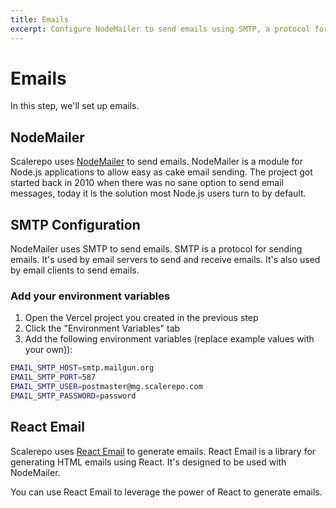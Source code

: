 ```yaml
---
title: Emails
excerpt: Configure NodeMailer to send emails using SMTP, a protocol for sending emails. This guide will take you through setting up SMTP configuration in NodeMailer, and show you how to generate HTML emails using React Email, a library designed to be used with NodeMailer.
---
```


# Emails

In this step, we'll set up emails.

## NodeMailer

Scalerepo uses [NodeMailer](https://nodemailer.com/about/) to send emails. NodeMailer is a module for Node.js applications to allow easy as cake email sending. The project got started back in 2010 when there was no sane option to send email messages, today it is the solution most Node.js users turn to by default.

## SMTP Configuration

NodeMailer uses SMTP to send emails. SMTP is a protocol for sending emails. It's used by email servers to send and receive emails. It's also used by email clients to send emails.

### Add your environment variables

1. Open the Vercel project you created in the previous step
2. Click the "Environment Variables" tab
3. Add the following environment variables (replace example values with your own)):

```bash
EMAIL_SMTP_HOST=smtp.mailgun.org
EMAIL_SMTP_PORT=587
EMAIL_SMTP_USER=postmaster@mg.scalerepo.com
EMAIL_SMTP_PASSWORD=password
```

## React Email

Scalerepo uses [React Email](https://react.email) to generate emails. React Email is a library for generating HTML emails using React. It's designed to be used with NodeMailer.

You can use React Email to leverage the power of React to generate emails.
